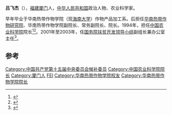 '''吕飞杰'''（{{bd|1943年|11月||}}），[[福建|福建]][[厦门|厦门]]人，[[中华人民共和国|中华人民共和国]]政治人物、农业科学家。

早年毕业于华南热带作物学院（现[[海南大学|海南大学]]）作物产品加工系。后担任[[华南热带作物研究院|华南热带作物研究院]]、华南热带作物学院副院长、常务副院长、院长。1994年，担任[[中国农业科学院|中国农业科学院]]院长<ref>{{cite book|title=中国农业科学院志|url=http://books.google.com/books?id=8rhGAAAAMAAJ|year=2001|publisher=中国农业科学技术出版社|pages=169–170}}</ref><ref>{{cite book|title=21世纪初中国农业发展战略|url=http://books.google.com/books?id=VwW1AAAAIAAJ|year=2000|publisher=中国农业出版社|isbn=978-7-109-06411-9|page=550}}</ref>。2001年至2003年，任[[国务院扶贫开发领导小组|国务院扶贫开发领导小组]]副组长兼办公室主任<ref>{{cite book|title=中囯社会科学院年鉴|url=http://books.google.com/books?id=-2A3AQAAIAAJ|year=2004|publisher=中囯社会科学出版社|page=463}}</ref>。

==参考==
{{reflist}}
{{中华人民共和国官员小作品}}

{{authority control}}
{{DEFAULTSORT:lv feijie}}
[[Category:中国共产党第十五届中央委员会候补委员|Category:中国共产党第十五届中央委员会候补委员]]
[[Category:中国农业科学院院长|Category:中国农业科学院院长]]
[[Category:厦门人|Category:厦门人]]
[[Category:吕姓|FEI]]
[[Category:华南热带作物学院校友|Category:华南热带作物学院校友]]
[[Category:华南热带作物学院院长|Category:华南热带作物学院院长]]